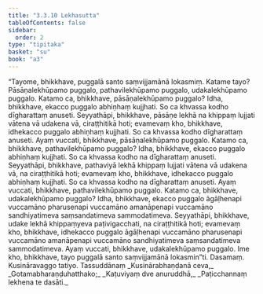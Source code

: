 ```yaml
---
title: "3.3.10 Lekhasutta"
tableOfContents: false
sidebar:
  order: 2
type: "tipitaka"
basket: "su"
book: "a3"
---
```



<DynamicBreadcrumb />

<Division number="133" book="a3">

<Paragraph number="1008" book="a3">
“Tayome, bhikkhave, puggalā santo saṃvijjamānā lokasmiṃ. Katame tayo? Pāsāṇalekhūpamo puggalo, pathavilekhūpamo puggalo, udakalekhūpamo puggalo. Katamo ca, bhikkhave, pāsāṇalekhūpamo puggalo? Idha, bhikkhave, ekacco puggalo abhiṇhaṃ kujjhati. So ca khvassa kodho dīgharattaṃ anuseti. Seyyathāpi, bhikkhave, pāsāṇe lekhā na khippaṃ lujjati vātena vā udakena vā, ciraṭṭhitikā hoti; evamevaṃ kho, bhikkhave, idhekacco puggalo abhiṇhaṃ kujjhati. So ca khvassa kodho dīgharattaṃ anuseti. Ayaṃ vuccati, bhikkhave, pāsāṇalekhūpamo puggalo.
</Paragraph>

<Paragraph number="1009" book="a3">
Katamo ca, bhikkhave, pathavilekhūpamo puggalo? Idha, bhikkhave, ekacco puggalo abhiṇhaṃ kujjhati. So ca khvassa kodho na dīgharattaṃ anuseti. Seyyathāpi, bhikkhave, pathaviyā lekhā khippaṃ lujjati vātena vā udakena vā, na ciraṭṭhitikā hoti; evamevaṃ kho, bhikkhave, idhekacco puggalo abhiṇhaṃ kujjhati. So ca khvassa kodho na dīgharattaṃ anuseti. Ayaṃ vuccati, bhikkhave, pathavilekhūpamo puggalo.
</Paragraph>

<Paragraph number="1010" book="a3">
Katamo ca, bhikkhave, udakalekhūpamo puggalo? Idha, bhikkhave, ekacco puggalo āgāḷhenapi vuccamāno pharusenapi vuccamāno amanāpenapi vuccamāno sandhiyatimeva saṃsandatimeva sammodatimeva. Seyyathāpi, bhikkhave, udake lekhā khippaṃyeva paṭivigacchati, na ciraṭṭhitikā hoti; evamevaṃ kho, bhikkhave, idhekacco puggalo āgāḷhenapi vuccamāno pharusenapi vuccamāno amanāpenapi vuccamāno sandhiyatimeva saṃsandatimeva sammodatimeva. Ayaṃ vuccati, bhikkhave, udakalekhūpamo puggalo. Ime kho, bhikkhave, tayo puggalā santo saṃvijjamānā lokasmin”ti.

</Paragraph>
</Division>

<Paragraph number="1011" type="center" book="a3">
Dasamaṃ.



</Paragraph>

<Paragraph number="1012" type="center" book="a3">
Kusināravaggo tatiyo.



</Paragraph>

<Paragraph number="1013" type="center" book="a3">
Tassuddānaṃ


</Paragraph>

<Paragraph number="1014" type="verses" book="a3">
_Kusinārabhaṇḍanā ceva,_  
_Gotamabharaṇḍuhatthako;_  
_Kaṭuviyaṃ dve anuruddhā,_  
_Paṭicchannaṃ lekhena te dasāti._
</Paragraph>